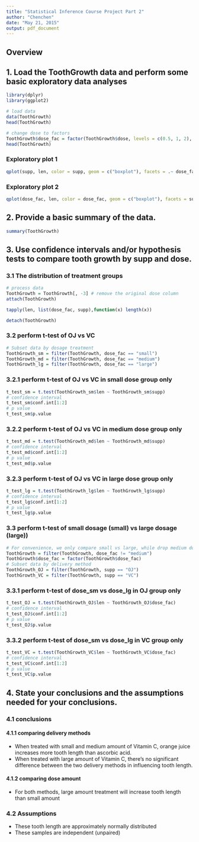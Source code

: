 ```yaml
---
title: "Statistical Inference Course Project Part 2"
author: "Chenchen"
date: "May 21, 2015"
output: pdf_document
---
```

## Overview

## 1. Load the ToothGrowth data and perform some basic exploratory data analyses 
```r
library(dplyr)
library(ggplot2)
```

```r
# load data
data(ToothGrowth)
head(ToothGrowth)
```

```r
# change dose to factors
ToothGrowth$dose_fac = factor(ToothGrowth$dose, levels = c(0.5, 1, 2), labels = c("small", "medium", "large"))
head(ToothGrowth)
```
### Exploratory plot 1
```r
qplot(supp, len, color = supp, geom = c("boxplot"), facets = .~ dose_fac, data = ToothGrowth)
```

### Exploratory plot 2
```r
qplot(dose_fac, len, color = dose_fac, geom = c("boxplot"), facets = supp ~., data = ToothGrowth)
```

## 2. Provide a basic summary of the data.
```r
summary(ToothGrowth)
```

## 3. Use confidence intervals and/or hypothesis tests to compare tooth growth by supp and dose. 
### 3.1 The distribution of treatment groups 
```r
# process data
ToothGrowth = ToothGrowth[, -3] # remove the original dose column
attach(ToothGrowth)
```
```r
tapply(len, list(dose_fac, supp),function(x) length(x)) 
```
```r
detach(ToothGrowth)
```

### 3.2 perform t-test of OJ vs VC
```r
# Subset data by dosage treatment
ToothGrowth_sm = filter(ToothGrowth, dose_fac == "small")
ToothGrowth_md = filter(ToothGrowth, dose_fac == "medium")
ToothGrowth_lg = filter(ToothGrowth, dose_fac == "large")
```

### 3.2.1 perform t-test of OJ vs VC in small dose group only
```r
t_test_sm = t.test(ToothGrowth_sm$len ~ ToothGrowth_sm$supp)
# confidence interval
t_test_sm$conf.int[1:2]
# p value
t_test_sm$p.value
```

### 3.2.2 perform t-test of OJ vs VC in medium dose group only
```r
t_test_md = t.test(ToothGrowth_md$len ~ ToothGrowth_md$supp)
# confidence interval
t_test_md$conf.int[1:2]
# p value
t_test_md$p.value
```

### 3.2.3 perform t-test of OJ vs VC in large dose group only
```r
t_test_lg = t.test(ToothGrowth_lg$len ~ ToothGrowth_lg$supp)
# confidence interval
t_test_lg$conf.int[1:2]
# p value
t_test_lg$p.value
```

### 3.3 perform t-test of small dosage (small) vs large dosage (large))
```r
# For convenience, we only compare small vs large, while drop medium dosages (medium)
ToothGrowth = filter(ToothGrowth, dose_fac != "medium")
ToothGrowth$dose_fac = factor(ToothGrowth$dose_fac)
# Subset data by delivery method
ToothGrowth_OJ = filter(ToothGrowth, supp == "OJ")
ToothGrowth_VC = filter(ToothGrowth, supp == "VC")
```

### 3.3.1 perform t-test of dose_sm vs dose_lg in OJ group only
```r
t_test_OJ = t.test(ToothGrowth_OJ$len ~ ToothGrowth_OJ$dose_fac)
# confidence interval
t_test_OJ$conf.int[1:2]
# p value
t_test_OJ$p.value
```

### 3.3.2 perform t-test of dose_sm vs dose_lg in VC group only
```r
t_test_VC = t.test(ToothGrowth_VC$len ~ ToothGrowth_VC$dose_fac)
# confidence interval
t_test_VC$conf.int[1:2]
# p value
t_test_VC$p.value
```

## 4. State your conclusions and the assumptions needed for your conclusions.

### 4.1 conclusions
#### 4.1.1 comparing delivery methods
- When treated with small and medium amount of Vitamin C, orange juice increases more tooth length than ascorbic acid.
- When treated with large amount of Vitamin C, there's no significant difference between the two delivery methods in influencing tooth length.

#### 4.1.2 comparing dose amount
- For both methods, large amount treatment will increase tooth length than small amount

### 4.2 Assumptions
- These tooth length are approximately normally distributed
- These samples are independent (unpaired)






